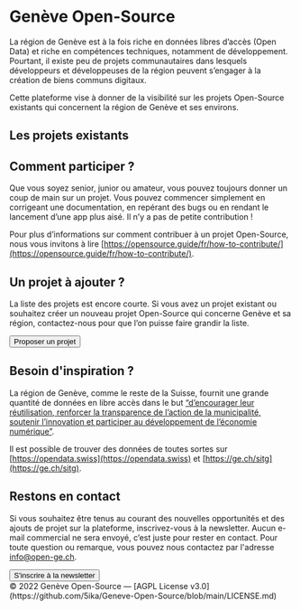 
# Genève Open-Source

La région de Genève est à la fois riche en données libres d’accès (Open Data) et riche en compétences techniques,
notamment de développement. Pourtant, il existe peu de projets communautaires dans lesquels développeurs et développeuses
de la région peuvent s’engager à la création de biens communs digitaux.

Cette plateforme vise à donner de la visibilité sur les projets Open-Source existants qui concernent la région de Genève et ses environs.

## Les projets existants

<ProjectsList projects={props.projects} />

## Comment participer ?

Que vous soyez senior, junior ou amateur, vous pouvez toujours donner un coup de main sur un projet.
Vous pouvez commencer simplement en corrigeant une documentation, en repérant des bugs ou en rendant
le lancement d’une app plus aisé. Il n’y a pas de petite contribution !

Pour plus d’informations sur comment contribuer à un projet Open-Source, nous vous invitons à lire
[https://opensource.guide/fr/how-to-contribute/](https://opensource.guide/fr/how-to-contribute/).

## Un projet à ajouter ?

La liste des projets est encore courte. Si vous avez un projet existant ou souhaitez créer un nouveau
projet Open-Source qui concerne Genève et sa région, contactez-nous pour que l’on puisse faire grandir la liste.

<div className="center">
  <a href={props.proposalUrl} target="_blank">
    <button className="big">Proposer un projet</button>
  </a>
</div>

## Besoin d'inspiration ?

La région de Genève, comme le reste de la Suisse, fournit une grande quantité de données en libre accès dans
le but [“d’encourager leur réutilisation, renforcer la transparence de l’action de la municipalité, soutenir l’innovation et participer au développement de l’économie numérique”](https://www.geneve.ch/fr/actualites/dossiers-information/geneve-ville-numerique/innover/open-data).

Il est possible de trouver des données de toutes sortes sur [https://opendata.swiss](https://opendata.swiss)
et [https://ge.ch/sitg](https://ge.ch/sitg).

## Restons en contact

Si vous souhaitez être tenus au courant des nouvelles opportunités et des ajouts de projet sur la plateforme,
inscrivez-vous à la newsletter. Aucun e-mail commercial ne sera envoyé, c’est juste pour rester en contact.
Pour toute question ou remarque, vous pouvez nous contactez par l'adresse [info@open-ge.ch](mailto:info@open-ge.ch).

<div className="center">
  <a href={props.subscribeUrl} target="_blank">
    <button className="big">S'inscrire à la newsletter</button>
  </a>
</div>

<div className="footer center">
  © 2022 Genève Open-Source — [AGPL License
  v3.0](https://github.com/5ika/Geneve-Open-Source/blob/main/LICENSE.md)
</div>


